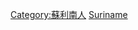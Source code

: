 {{Commons cat|People of Suriname by occupation}}

[[Category:蘇利南人|Category:蘇利南人]]
[[Category:各職業諸國人物|Suriname]]